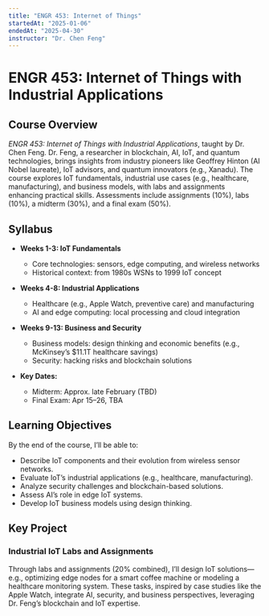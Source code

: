 ```yaml
---
title: "ENGR 453: Internet of Things"
startedAt: "2025-01-06"
endedAt: "2025-04-30"
instructor: "Dr. Chen Feng"
---
```

# ENGR 453: Internet of Things with Industrial Applications

## Course Overview

*ENGR 453: Internet of Things with Industrial Applications*, taught by Dr. Chen Feng. Dr. Feng, a researcher in blockchain, AI, IoT, and quantum technologies, brings insights from industry pioneers like Geoffrey Hinton (AI Nobel laureate), IoT advisors, and quantum innovators (e.g., Xanadu). The course explores IoT fundamentals, industrial use cases (e.g., healthcare, manufacturing), and business models, with labs and assignments enhancing practical skills. Assessments include assignments (10%), labs (10%), a midterm (30%), and a final exam (50%).

## Syllabus

- **Weeks 1-3: IoT Fundamentals**  
  - Core technologies: sensors, edge computing, and wireless networks  
  - Historical context: from 1980s WSNs to 1999 IoT concept  

- **Weeks 4-8: Industrial Applications**  
  - Healthcare (e.g., Apple Watch, preventive care) and manufacturing  
  - AI and edge computing: local processing and cloud integration  

- **Weeks 9-13: Business and Security**  
  - Business models: design thinking and economic benefits (e.g., McKinsey’s $11.1T healthcare savings)  
  - Security: hacking risks and blockchain solutions  

- **Key Dates:**  
  - Midterm: Approx. late February (TBD)  
  - Final Exam: Apr 15–26, TBA  

## Learning Objectives

By the end of the course, I’ll be able to:  
- Describe IoT components and their evolution from wireless sensor networks.  
- Evaluate IoT’s industrial applications (e.g., healthcare, manufacturing).  
- Analyze security challenges and blockchain-based solutions.  
- Assess AI’s role in edge IoT systems.  
- Develop IoT business models using design thinking.  

## Key Project

### Industrial IoT Labs and Assignments  
Through labs and assignments (20% combined), I’ll design IoT solutions—e.g., optimizing edge nodes for a smart coffee machine or modeling a healthcare monitoring system. These tasks, inspired by case studies like the Apple Watch, integrate AI, security, and business perspectives, leveraging Dr. Feng’s blockchain and IoT expertise.